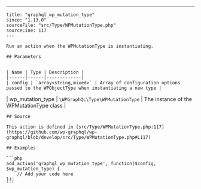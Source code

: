 ---
    title: "graphql_wp_mutation_type"
    since: "1.13.0"
    sourceFile: "src/Type/WPMutationType.php"
    sourceLine: 117
    ---
    
    Run an action when the WPMutationType is instantiating.
    
    ## Parameters
    
    
    | Name | Type | Description |
    |------|------|-------------|
    | config | `array<string,mixed>` | Array of configuration options passed to the WPObjectType when instantiating a new type |
| wp_mutation_type | `\WPGraphQL\Type\WPMutationType` | The instance of the WPMutationType class |
    
    
    ## Source

    This action is defined in [src/Type/WPMutationType.php:117](https://github.com/wp-graphql/wp-graphql/blob/develop/src/Type/WPMutationType.php#L117)

    ## Examples

    ```php
    add_action('graphql_wp_mutation_type', function($config, $wp_mutation_type) {
        // Add your code here
    });
    ```
    